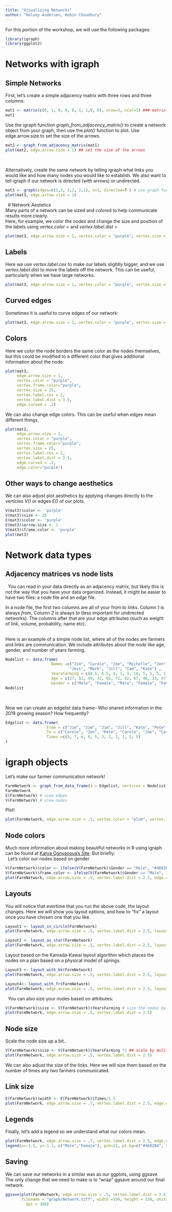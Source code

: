 ```yaml
---
title: "Visualizing Networks"
author: "Kelsey Andersen, Robin Choudhury"
---
```


For this portion of the workshop, we will use the following packages:

```r
library(igraph)
library(ggplot2)
```

# Networks with igraph 

## Simple Networks

First, let's create a simple adjacency matrix with three rows and three columns: 
```r
mat1 <- matrix(c(0, 1, 0, 0, 0, 1, 1,0, 0), nrow=3, ncol=3) ### matrix function 
mat1
```


Use the igraph function *graph_from_adjacency_matrix()* to create a network object from your graph, then use the *plot()* function to plot. Use edge.arrow.size to set the size of the arrows. 
```r
mat2 <- graph_from_adjacency_matrix(mat1)
plot(mat2, edge.arrow.size = 1) ## set the size of the arrows 
```
\  

Alternatively, create the same network by telling igraph what links you would like and how many nodes you would like to establish. We also want to tell igraph if our network is directed (with arrows) or undirected. 

```r
mat3 <- graph(edges=c(1,3, 3,2, 2,1), n=3, directed=T ) # use graph function and list edges 
plot(mat3, edge.arrow.size = 1)
```
\  
# Network Aestetics  
Many parts of a network can be sized and colored to help communicate results more clearly.  
Here, for example, we color the nodes and change the size and position of the labels using *vertex.color =* and *vertex.label.dist =*

```r
plot(mat3, edge.arrow.size = 1, vertex.color = "purple", vertex.size = 25, vertex.label.cex = 1)

```

## Labels

Here we use *vertex.label.cex* to make our labels slightly bigger, and we use *vertex.label.dist* to move the labels off the network. This can be useful, particularly when we have large networks. 

```r
plot(mat3, edge.arrow.size = 1, vertex.color = "purple", vertex.size = 25, vertex.label.cex = 2, vertex.label.dist = 3.5)
```

## Curved edges

Sometimes it is useful to curve edges of our network: 

```r
plot(mat3, edge.arrow.size = 1, vertex.color = "purple", vertex.size = 25, vertex.label.cex = 2, vertex.label.dist = 3.5, edge.curved = .2)
```

## Colors

Here we color the node borders the same color as the nodes themselves, but this could be modified to a different color that gives additional information about the node: 

```r
plot(mat3, 
     edge.arrow.size = 1, 
     vertex.color = "purple", 
     vertex.frame.color="purple",
     vertex.size = 25, 
     vertex.label.cex = 2, 
     vertex.label.dist = 3.5, 
     edge.curved = .2)
```

We can also change edge colors. This can be useful when edges mean different things. 

```r
plot(mat3, 
     edge.arrow.size = 1, 
     vertex.color = "purple", 
     vertex.frame.color="purple",
     vertex.size = 25, 
     vertex.label.cex = 2, 
     vertex.label.dist = 3.5, 
     edge.curved = .2,
     edge.color="purple")
```

## Other ways to change aesthetics

We can also adjust plot aesthetics by applying changes directly to the verticies *V()* or edges *E()* of our plots. 

```r
V(mat3)$color <- 'purple'
V(mat3)$size <- 25
E(mat3)$color <- 'purple'
E(mat3)$arrow.size <- 1
V(mat3)$frame.color <- 'purple'
plot(mat3)
```


# Network data types  

## Adjacency matrices vs node lists
\  
You can read in your data directly as an adjacency matrix, but likely this is not the way that you have your data organized. Instead, it might be easier to have two files: a *node* file and an *edge* file.  

In a node file, the first two columns are all of your from:to links. Column 1 is always *from*, Column 2 is always *to* (less important for undirected networks). The columns after that are your edge attributes (such as weight of link, volume, probability, name etc).  
\  

Here is an example of a simple node list, where all of the nodes are farmers and links are communication. We include attributes about the *node* like age, gender, and number of years farming.  
```r
Nodelist <- data.frame(
                    Names =c("Jim", "Carole", "Joe", "Michelle", "Jen", "Pete", "Paul", "Tim", 
                            "Jess", "Mark", "Jill", "Cam", "Kate") ,
                    YearsFarming = c(8.5, 6.5, 4, 1, 3, 10, 5, 5, 5, 1, 1, 6, 6) , 
                    Age = c(27, 52, 49, 32, 65, 72, 42, 67, 48, 33, 67, 75, 39) , 
                    Gender = c("Male", "Female", "Male", "Female", "Female", "Male","Male","Male", "Female", "Male", "Female", "Male", "Female"))
Nodelist       
```
\  

Now we can create an edgelist data frame- Who shared information in the 2019 growing season? How frequently? 
```r
Edgelist <- data.frame(
                  From = c("Jim", "Jim", "Jim", "Jill", "Kate", "Pete", "Pete", "Jess", "Jim", "Jim", "Pete"),
                  To = c("Carole", "Jen", "Pete", "Carole", "Joe", "Carole", "Paul", "Mark", "Cam", "Mark", "Tim"),
                  Times =c(3, 7, 6, 6, 5, 3, 2, 1, 1, 2, 5)
)

```


# igraph objects

Let's make our farmer communication network!
```r
FarmNetwork <- graph_from_data_frame(d = Edgelist, vertices = Nodelist, directed = T)
FarmNetwork
E(FarmNetwork) # view edges
V(FarmNetwork) # view nodes
```


Plot!
```r
plot(FarmNetwork, edge.arrow.size = .5, vertex.color = "plum", vertex.label.dist = 2.5)

```

## Node colors
 Much more information about making beautiful networks in R using igraph can be found at [Katya Ognyanova's Site](http://kateto.net/networks-r-igraph). But briefly:  
\  
Let's color our nodes based on gender
```r
V(FarmNetwork)$color <- ifelse(V(FarmNetwork)$Gender == "Male", "#4682B4", "#C83200")
V(FarmNetwork)$frame.color <- ifelse(V(FarmNetwork)$Gender == "Male", "#4682B4", "#C83200")
plot(FarmNetwork, edge.arrow.size = .5, vertex.label.dist = 2.5, edge.curved = .2)

```
## Layouts 

You will notice that evertime that you run the above code, the layout changes. Here we will show you layout options, and how to "fix" a layout once you have chosen one that you like. 
```r
Layout1 <- layout_in_circle(FarmNetwork)
plot(FarmNetwork, edge.arrow.size = .5, vertex.label.dist = 2.5, layout = Layout1)
```

```r
Layout2 <- layout_as_star(FarmNetwork)
plot(FarmNetwork, edge.arrow.size = .5, vertex.label.dist = 2.5, layout = Layout2)
```


Layout based on the Kamada-Kawai layout algorithm which places the nodes on a plan based on a physical model of springs. 
```r
Layout3 <- layout_with_kk(FarmNetwork)
plot(FarmNetwork, edge.arrow.size = .5, vertex.label.dist = 2.5, layout = Layout3)
```


```r
Layout4<- layout_with_fr(FarmNetwork)
plot(FarmNetwork, edge.arrow.size = .5, vertex.label.dist = 2.5, layout = Layout4)
```

\  
You can also size your nodes based on attributes:
```r

V(FarmNetwork)$size <- V(FarmNetwork)$YearsFarming # size the nodes by number of years farming
plot(FarmNetwork, edge.arrow.size = .5, vertex.label.dist = 2.5)

```

## Node size
Scale the node size up a bit.. 
```r

V(FarmNetwork)$size <- V(FarmNetwork)$YearsFarming *2 ## scale by multiplying by 2
plot(FarmNetwork, edge.arrow.size = .5, vertex.label.dist = 2.5)

```

We can also adjust the size of the links. Here we will size them based on the number of times any two farmers communicated. 

## Link size

```r
E(FarmNetwork)$width <- E(FarmNetwork)$Times/1.5
plot(FarmNetwork, edge.arrow.size = .7, vertex.label.dist = 2.5, edge.curved = .2, layout = Layout2)
```

## Legends

Finally, let's add a legend so we understand what our colors mean. 

```r
plot(FarmNetwork, edge.arrow.size = .7, vertex.label.dist = 2.5, edge.curved = .2, layout = Layout1)
legend(x=-1.5, y=-1.1, c("Male","Female"), pch=21, pt.bg=c("#4682B4", "#C83200"), pt.cex=2, cex=.8, bty="n", ncol=1)

```

## Saving 

We can save our networks in a similar was as our ggplots, using ggsave. The only change that we need to make is to "wrap" ggsave around our final network. 
```r
ggsave(plot(FarmNetwork, edge.arrow.size = .5, vertex.label.dist = 2.5),
       filename = "graph/Network.tiff", width =150, height = 150, units = "mm",
         dpi = 300)
```



